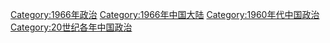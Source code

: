 [[Category:1966年政治|Category:1966年政治]]
[[Category:1966年中国大陆|Category:1966年中国大陆]]
[[Category:1960年代中国政治|Category:1960年代中国政治]]
[[Category:20世纪各年中国政治|Category:20世纪各年中国政治]]